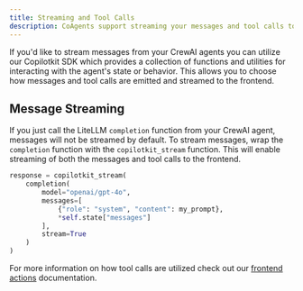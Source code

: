 ```yaml
---
title: Streaming and Tool Calls
description: CoAgents support streaming your messages and tool calls to the frontend.
---
```


<InsecurePasswordProtected>

If you'd like to stream messages from your CrewAI agents you can utilize our Copilotkit SDK which provides a collection
of functions and utilities for interacting with the agent's state or behavior. This allows you to choose how messages and 
tool calls are emitted and streamed to the frontend.

## Message Streaming
If you just call the LiteLLM `completion` function from your CrewAI agent, messages will not be streamed by default.
To stream messages, wrap the `completion` function with the `copilotkit_stream` function. This will enable streaming
of both the messages and tool calls to the frontend.

```python
response = copilotkit_stream(
    completion(
        model="openai/gpt-4o",
        messages=[
            {"role": "system", "content": my_prompt},
            *self.state["messages"]
        ],
        stream=True
    )
)
```

For more information on how tool calls are utilized check out our [frontend actions](/crewai-flows/frontend-actions)
documentation.

</InsecurePasswordProtected>
